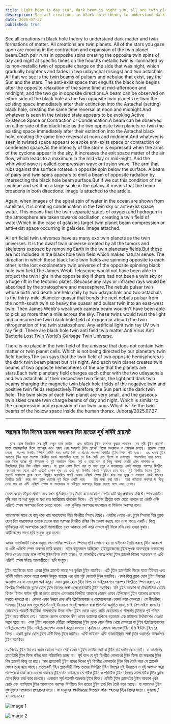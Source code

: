 ```yaml
---
title: Light beam is day star, dark beam is night sun, all are twin planet
description: See all creations in black hole theory to understand dark matter and twin formations of matter. All creations are twin planets. All of the stars you gaze upon are moving in the contraction and expansion of the twin planet beam.Each pair runs in opposite spins creating the opposite twin spins of day and night at specific times on the hour
date: 2025-07-27
published: true
---
```


See all creations in black hole theory to understand dark matter and twin formations of matter. All creations are twin planets. All of the stars you gaze upon are moving in the contraction and expansion of the twin planet beam.Each pair runs in opposite spins creating the opposite twin spins of day and night at specific times on the hour.Its metallic twin is illuminated by its non-metallic twin of opposite charge on the side that was night, which gradually brightens and fades in two udayachal (risings) and two astachals.
All that we see is the twin beams of pulsars and nebulae that exist, say the Sun and the stars. The anti-exist space that engulfs the black hole begins after the opposite relaxation of the same time at mid-afternoon and midnight, and the two go in opposite directions.A beam can be observed on either side of the black hole as the two opposite twin planets re-twin the existing space immediately after their extinction into the Astachal (setting) black hole, creating the same time reversal at noon and midnight.And whatever is seen in the twisted state appears to be evoking Active Existence Space or Contraction or Condensation.A beam can be observed on either side of the black hole as the two opposite twin planets re-twin the existing space immediately after their extinction into the Astachal black hole, creating the same time reversal at noon and midnight.And whatever is seen in twisted space appears to evoke anti-exist space or contraction or condensed space.As the intensity of the storm is expressed when the arms of the cyclone appear in the sky, it increases the exit space matter of the air flow, which leads to a maximum in the mid-day or mid-night.
And the whirlwind wave is called compression wave or fusion wave.
The arm that rubs against the surface rotates in opposite spin below the surface. A beam of pairs and twin spins appears to emit a beam of opposite radiation by intersecting the black hole beam surface.But if we cut this condition of the cyclone and set it on a large scale in the galaxy, it means that the beam broadens in both directions. Image is attached to the article.

Again, when images of the spiral spin of water in the ocean are shown from satellites, it is creating condensation in the twin sky or anti-exist space water. This means that the twin separate states of oxygen and hydrogen in the atmosphere are taken towards oscillation, creating a twin field of water.Which in the case of galaxies target twin planet beam compression or anti-exist space occurring in galaxies. Image attached.

All artificial twin universes have as many exo twin planets as the twin universes. It is the dwarf twin universe created by all the tumors and skeletons exposed by removing Earth in the twin planetary fields.But these are not included in the black hole twin field which makes natural sense. The direction in which these black hole twin fields are spinning opposite to each other is the lost exoplanetary twin universe of the opposite spinning black hole twin field.The James Webb Telescope would not have been able to project the twin light in the opposite sky if there had not been a twin sky or a huge rift in the tectonic plates. Because any rays or infrared rays would be absorbed by the stratosphere and mesosphere.The nebula pulsar twin whose birth and death are held daily by two udayachals and two astachals is the thirty-mile-diameter quasar that bends the next nebula pulsar from the north-south twin so heavy the quasar and pulsar twin into an east-west twin.
Then James Webb's weak web camera beam wouldn't have been able to pick up more than a mile across the sky. These twins would twist the light and consume the twin black hole field of oxygen or absorb the twin nitrogenation of the twin stratosphere.
Any artificial light twin ray UV twin ray field. These are black hole twin anti field twin matter.Anti Virus Anti Bacteria Lost Twin World's Garbage Twin Universe.

There is no place in the twin field of the universe that does not contain twin matter or twin planet cells. Which is not being directed by our planetary twin field bodies.The sun says that the twin field of two opposite hemispheres is the dark twin beam planet but it is night. And each twin planet creates twin beams of two opposite hemispheres of the day that the planets are stars.Each twin planetary field charges each other with the two udayachals and two astachals of their respective twin fields, the light and dark twin beams charging the magnetic twin black hole fields of the negative twin and positive twin fields respectively.Therefore, the Sun part is the dark twin field. The twin skies of each twin planet are very small, and the gaseous twin skies create twin charge beams of day and night. Which is similar to the compression and expansion of our twin lungs.Which is like the twin beams of the hollow space inside the human thorax.
Juboraj/2025.07.27

---

## আলোর বিম দিনের তারকা অন্ধকার বিম রাতের সূর্য সবিই প্ল‍্যানেট   

      ব্ল‍্যাক হোল থিওরিতে সব সৃষ্টি দেখুন ডার্ক ম‍্যাটার  এবং মাটারের টুইন ফর্মেশন বুঝতে পারবেন। সব সৃষ্টি টুইন প্ল‍্যানেট। যতো তারকারাজির দিকে আপনার চোখ পরছে এরা সকলেই টুইন প্ল‍্যানেট বিমের সংকোচন ও প্রসারনে চলছে। প্রত‍্যেক পেয়ার চলছে  পরস্পর বিপরীত স্পিনে নির্দিষ্ট সময় ঘন্টায় দিন ও রাতের পরস্পর বিপরীত টূইন স্পিন সৃষ্টি করে।  এর ধাতব টুইন অধাতব টুইন দ্বারা পরস্পর বিপরীত চার্জে আলোকিত হচ্ছে যে দিক সেটি রাত ছিলো যা ক্রমান্বয়ে  আলোকিত হয়ে চলছে এবং নিভে যাচ্ছে দুই উদয়াচল ও দুই অস্তাচলে গিয়ে। সূর্য ও তারা বলে যা কিছু আমরা দেখছি এসব পালসার ও নীহারিকার টুইন বিম এক্সিস্ট করছে। যা ব্ল‍্যাক হোল গিলে খায় তা মধ‍্য দুপুর ও মধ‍্যরাতের একই সময়ের পরস্পর বিপরীত অবস্হার পর থেকে এন্টি এক্সিস্ট স্পেস শুরু হয় এবং দুই বিপরীত দিকই অস্তাচলে চলে যায়। দুই বিপরীত দিকের টুইন প্ল‍্যানেট অস্তাচলে ব্ল‍্যাক হোলে বিলুপ্তির অব‍্যবহিত পরেই আবার এক্সিস্ট স্পেস টূইন করে মধ‍্য দুপুর ও মধ‍্যরাত একই সময়ের বিপরীত তৈরি  করে বলে ব্ল‍্যাক হোলের দুই দিকে একটি করে    বিম লক্ষ‍্য করা যায়।  আর প‍্যাঁচানো অবস্হা যা কিছু দেখা যায় তা এন্টি এক্সিস্ট স্পেস বা সংকোচন বা ঘনীভূত অবস্হার উদ্রেক করছে বলে এমন দেখায়। 

যেমন ঝড়ের তীব্রতা প্রকাশ করে যখন ঘূর্নিঝড়ের বাহু তৈরি করে আকাশে দেখায় এটি বায়ু প্রবাহের এক্সিস্ট স্পেস ম‍্যাটার বৃদ্ধি করে যা মধ‍্য দুপুর বা মধ‍্য রাত ম‍্যাক্সিমাম ঘটানোর দিকে। এই ঘূর্ননের তীব্রতা কমে যেতে লাগলে তা একটি এন্টি এক্সিস্ট স্পেস অবস্হার দিকে চলতে থাকে। এবং ঘূর্নিঝড় অবস্হার সংকোচন বা ফিউশন অবস্হা বলে। 

সারফেসের সাথে যে বাহু পাক খায় সারফেসের নীচে বিপরীত স্পিনে ঘোরে। একটির পেয়ার এবং টুইন স্পিনের বিম ব্ল‍্যাক হোল বিম সারফেসের তলকে ছেদক দ্বারা পরস্পর বিপরীত রশ্মির বিম প্রকাশ করছে বলে দেখা যাচ্ছে একটি। কিন্তু ঘূর্নিঝড়ের এই অবস্হাকে কেটে গ‍্যালাক্সীতে বৃহৎ আকারে সেট করে দেখলে দুই দিকে রশ্মি বেড় হওয়া বুঝায়। আর্টিকেলের সাথে ছবি সংযুক্ত করা হলো। 

আবার স‍্যাটেলাইট থেকে সমুদ্রে যখন পানির স্পাইরাল স্পিনের ছবি দেখানো হয় তা ঘনীভবন তৈরি করছে টুইন আকাশে বা এন্টি এক্সিস্ট স্পেস অবস্হা তৈরি করছে। মানে বায়ুমন্ডলে অক্সিজেন হাইড্রোজেনের টুইন পৃথক অবস্হাকে অস্তাচলের দিকে নেওয়া হচ্ছে বলে পানির টুইন ফিল্ড তৈরি হচ্ছে। যা গ‍্যালাক্সীর ক্ষেত্রে লক্ষ‍্য টুইন প্ল‍্যানেট বিমের সংকোচন বা এন্টি এক্সিস্ট স্পেস ঘটছে গ‍্যালাক্সীতে। ছবি সংযুক্ত।

টুইন মহাবিশ্বের  যতো এক্সো টুইন প্ল‍্যানেট আছে সব কৃত্রিম টুইন মহাবিশ্ব। এটি টুইন প্ল‍্যানেটারি ফিল্ডে যতো টিউমার এবং পৃথিবী সরিয়ে ফেলে যতো কঙ্কাল উন্মুক্ত হয়েছে এর    দ্বারা সৃষ্ট ডোয়ার্ফ টুইন মহাবিশ্ব। এসব কিন্তু ব্ল‍্যাক হোল টুইন ফিল্ডের অন্তর্ভূক্ত নয় যা ন‍্যাচারাল অর্থ করে। এসব ব্ল‍্যাক হোল টূইন ফিল্ড যে ডাইরেকশনে পরস্পর বিপরীতে স্পিন করছে এর বিপরীত স্পিনিংয়ের ব্ল‍্যাক হোল টুইন ফিল্ডের লস্ট এক্সোপ্ল‍্যানেটারি টুইন মহাবিশ্ব।  যদি টুইন আকাশ বা টেকটোনিক প্লেটের বিশাল বিশাল ফাটল সৃষ্টি না হতো তাহলে এমনভাবে বিপরীত আকাশে জেমস ওয়েব টেলিস্কোপ টুইন আলোর প্রক্ষেপন করতে পারতো না। কেননা এসব ইনফ্রা রেড রশ্মি স্ট্রাটোস্ফেয়ার ও মেসোস্ফেয়ার এবজর্ব করে ফেলতো।  যে নীহারিকা পালসার টুইনের জন্ম মৃত‍্যু প্রতিদিন দুই উদয়াচল ও দুই অস্তাচল দ্বারা প্রতিদিন অনুষ্ঠিত হচ্ছে সেই ত্রিশ মাইল ব‍্যসার্ধের কোয়েসার পরবর্তী নীহারিকা পালসারকে উত্তর দক্ষিণ টুইন থেকে এতো ভারি কোয়েসার ও পালসার টুইনকে পূর্ব পশ্চিম টুইন করে বাঁকিয়ে নেয়। তাহলে জেমস ওয়েবের ক্ষীণ ওয়েব ক‍্যামেরা রশ্মিকে বড়জোর এক মাইলের উর্ধাকাশেও নেওয়া সম্ভব হতো না। এসব টুইন আলোকে পেঁচিয়ে অক্সিজেনের টুইন ব্ল‍্যাক হোল ফিল্ড খেয়ে ফেলতো বা টুইন স্ট্রাটোস্ফেয়ারের  নাইট্রোজেনেশন টুইন নাইট্রোজেনেশন এবজর্ব করে ফেলতো। কৃত্রিম যে কোনো আলোক টুইন রশ্মি ইউভি টুইন রে ফিল্ড। এরাই ব্ল‍্যাক হোল টুইন এন্টি ফিল্ড টুইন ম‍্যাটার। এন্টি ভাইরাস এন্টি ব‍্যাকটেরিয়ার লস্ট টুইন ওয়ার্ল্ডের আবর্জনার টুইন মহাবিশ্ব।

মহাবিশ্বের টুইন ফিল্ডের এমন কোনো স্হান নেই যেখানে টুইন ম‍্যাটার নেই বা টুইন প্ল‍্যানেটের কোষ নেই। যা আমাদের প্ল‍্যানেটারি টুইন ফিল্ড বডির দ্বারা পরিচালিত হচ্ছে না। সূর্য বলে যে দুই বিপরীত গোলার্ধের  টুইন ফিল্ড তা অন্ধকার টুইন বিম প্ল‍্যানেট কিন্তু তা রাত। আর প্রত‍্যেকটি টুইন গ্রহের দিনের দুই বিপরীত গোলার্ধের টুইন বিম তৈরি করে যে প্ল‍্যানেট সেসব তারা হয়ে আছে। 
প্রত‍্যেকটি টুইন প্ল‍্যানেটারী ফিল্ড তাদের নির্ধারিত টুইন ফিল্ডের দুই উদয়াচল ও দুই অস্তাচল দ্বারা পরস্পরকে চার্জ করে আলো অন্ধকার টুইন বিম যথাক্রমে নেগেটিভ টুইন ও পজিটিভ টুইন ফিল্ডের ম‍্যাগনেটিক টুইন ব্ল‍্যাক হোল ফিল্ড চার্জ করে চলেছে। একারণে সূর্য অংশটি অন্ধকার টূইন ফিল্ড। প্রতিটি টুইন প্ল‍্যানেটের টুইন আকাশ খুবই ছোট এবং গ‍্যাসিয়াস টুইন  আকাশকে পরস্পর বিপরীতে দিন রাতের টুইন চার্জ বিম তৈরি করে আছে। যা আমাদের টুইন ফুসফুসের সংকোচন প্রসারনের মতো। যা মানুষের বক্ষপিঞ্জরের ভিতরের ফাঁকা স্হানের টুইন বিমের মতো।
যুবরাজ /২৭.০৭.২০২৫

![Image 1]( https://github.com/arifalmas/Rakim-University/blob/main/public/2025-07-27(2).jpeg?raw=true )

![Image 2]( https://github.com/arifalmas/Rakim-University/blob/main/public/2025-07-27.jpeg?raw=true )
